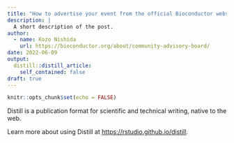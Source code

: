 ```yaml
---
title: "How to advertise your event from the official Bioconductor website/twitter"
description: |
  A short description of the post.
author:
  - name: Kozo Nishida
    url: https://bioconductor.org/about/community-advisory-board/
date: 2022-06-09
output:
  distill::distill_article:
    self_contained: false
draft: true
---
```



```r
knitr::opts_chunk$set(echo = FALSE)
```

Distill is a publication format for scientific and technical writing, native to the web.

Learn more about using Distill at <https://rstudio.github.io/distill>.


